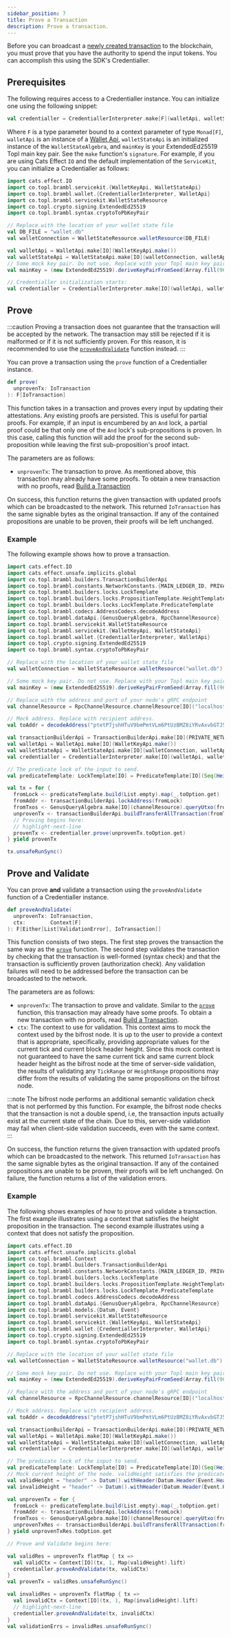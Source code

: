 ```yaml
---
sidebar_position: 7
title: Prove a Transaction
description: Prove a transaction.
---
```



Before you can broadcast a [newly created transaction](./transactions) to the blockchain, you must prove that you have the authority to
spend the input tokens. You can accomplish this using the SDK's Credentialler.

## Prerequisites

The following requires access to a Credentialler instance. You can initialize one using the following snippet:

```scala
val credentialler = CredentiallerInterpreter.make[F](walletApi, walletStateApi, mainKey)
```

Where `F` is a type parameter bound to a context parameter of type `Monad[F]`, `walletApi` is an instance of
a [Wallet Api](./wallets#prerequisites), `walletStateApi` is an initialized instance of
the <ScaladocLink path="co/topl/brambl/dataApi/WalletStateAlgebra.html"><code>WalletStateAlgebra</code></ScaladocLink>,
and `mainKey` is your ExtendedEd25519 Topl main key pair. See the `make`
function's <ScaladocLink path="co/topl/brambl/wallet/CredentiallerInterpreter$.html#make[F[_]](WalletApi[F],WalletStateAlgebra[F],KeyPair)(Monad[F]):Credentialler[F]"><code>signature</code></ScaladocLink>.
For example, if you are using Cats Effect `IO` and the default implementation of
the <ScaladocLink path="co/topl/brambl/servicekit/index.html"><code>ServiceKit</code></ScaladocLink>, you can initialize
a Credentialler as follows:

```scala
import cats.effect.IO
import co.topl.brambl.servicekit.{WalletKeyApi, WalletStateApi}
import co.topl.brambl.wallet.{CredentiallerInterpreter, WalletApi}
import co.topl.brambl.servicekit.WalletStateResource
import co.topl.crypto.signing.ExtendedEd25519
import co.topl.brambl.syntax.cryptoToPbKeyPair

// Replace with the location of your wallet state file
val DB_FILE = "wallet.db"
val walletConnection = WalletStateResource.walletResource(DB_FILE)

val walletApi = WalletApi.make[IO](WalletKeyApi.make())
val walletStateApi = WalletStateApi.make[IO](walletConnection, walletApi)
// Some mock key pair. Do not use. Replace with your Topl main key pair.
val mainKey = (new ExtendedEd25519).deriveKeyPairFromSeed(Array.fill(96)(0: Byte))

// Credentialler initialization starts:
val credentialler = CredentiallerInterpreter.make[IO](walletApi, walletStateApi, mainKey)
```

## Prove

:::caution
Proving a transaction does not guarantee that the transaction will be accepted by the network. The transaction may still be
rejected if it is malformed or if it is not sufficiently proven. For this reason, it is recommended to use
the [`proveAndValidate`](#prove-and-validate) function instead.
:::

You can prove a transaction using
the <ScaladocLink path="co/topl/brambl/wallet/Credentialler.html#prove(IoTransaction):F[IoTransaction]"><code>prove</code></ScaladocLink>
function of a Credentialler instance.

```scala
def prove(
  unprovenTx: IoTransaction
): F[IoTransaction]
```

This function takes in a transaction and proves every input by updating their attestations. Any existing proofs are persisted.
This is useful for partial proofs. For example, if an input is encumbered by an `And` lock, a partial proof could be that
only one of the `And` lock's sub-propositions is proven. In this case, calling this function will add the proof for the
second sub-proposition while leaving the first sub-proposition's proof intact.

The parameters are as follows:
- `unprovenTx`: The transaction to prove. As mentioned above, this transaction may already have some proofs. To obtain
a new transaction with no proofs, read [Build a Transaction](./transactions)

On success, this function returns the given transaction with updated proofs which can be broadcasted to the network.
This returned `IoTransaction` has the same signable bytes as the original transaction. If any of the contained propositions
are unable to be proven, their proofs will be left unchanged.

### Example

The following example shows how to prove a transaction.

```scala
import cats.effect.IO
import cats.effect.unsafe.implicits.global
import co.topl.brambl.builders.TransactionBuilderApi
import co.topl.brambl.constants.NetworkConstants.{MAIN_LEDGER_ID, PRIVATE_NETWORK_ID}
import co.topl.brambl.builders.locks.LockTemplate
import co.topl.brambl.builders.locks.PropositionTemplate.HeightTemplate
import co.topl.brambl.builders.locks.LockTemplate.PredicateTemplate
import co.topl.brambl.codecs.AddressCodecs.decodeAddress
import co.topl.brambl.dataApi.{GenusQueryAlgebra, RpcChannelResource}
import co.topl.brambl.servicekit.WalletStateResource
import co.topl.brambl.servicekit.{WalletKeyApi, WalletStateApi}
import co.topl.brambl.wallet.{CredentiallerInterpreter, WalletApi}
import co.topl.crypto.signing.ExtendedEd25519
import co.topl.brambl.syntax.cryptoToPbKeyPair

// Replace with the location of your wallet state file
val walletConnection = WalletStateResource.walletResource("wallet.db")

// Some mock key pair. Do not use. Replace with your Topl main key pair.
val mainKey = (new ExtendedEd25519).deriveKeyPairFromSeed(Array.fill(96)(0: Byte))

// Replace with the address and port of your node's gRPC endpoint
val channelResource = RpcChannelResource.channelResource[IO]("localhost", 9084, secureConnection = false)

// Mock address. Replace with recipient address.
val toAddr = decodeAddress("ptetP7jshHTuV9bmPmtVLm6PtUzBMZ8iYRvAxvbGTJ5VgiEPHqCCnZ8MLLdi").toOption.get

val transactionBuilderApi = TransactionBuilderApi.make[IO](PRIVATE_NETWORK_ID, MAIN_LEDGER_ID)
val walletApi = WalletApi.make[IO](WalletKeyApi.make())
val walletStateApi = WalletStateApi.make[IO](walletConnection, walletApi)
val credentialler = CredentiallerInterpreter.make[IO](walletApi, walletStateApi, mainKey)

// The predicate lock of the input to send.
val predicateTemplate: LockTemplate[IO] = PredicateTemplate[IO](Seq(HeightTemplate("header", 1, Long.MaxValue)), 1)

val tx = for {
  fromLock <- predicateTemplate.build(List.empty).map(_.toOption.get)
  fromAddr <- transactionBuilderApi.lockAddress(fromLock)
  fromTxos <- GenusQueryAlgebra.make[IO](channelResource).queryUtxo(fromAddr)
  unprovenTx <- transactionBuilderApi.buildTransferAllTransaction(fromTxos, fromLock.getPredicate, toAddr, toAddr, 1L)
  // Proving begins here:
  // highlight-next-line
  provenTx <- credentialler.prove(unprovenTx.toOption.get)
} yield provenTx

tx.unsafeRunSync()
```

## Prove and Validate

You can prove **and** validate a transaction using
the <ScaladocLink path="co/topl/brambl/wallet/Credentialler.html#proveAndValidate(IoTransaction,Context[F]):F[Either[List[ValidationError],IoTransaction]]"><code>proveAndValidate</code></ScaladocLink>
function of a Credentialler instance.

```scala
def proveAndValidate(
  unprovenTx: IoTransaction,
  ctx:        Context[F]
): F[Either[List[ValidationError], IoTransaction]]
```

This function consists of two steps. The first step proves the transaction the same way as the
[`prove`](#prove) function. The second step validates the transaction by checking that the transaction is well-formed (syntax check)
and that the transaction is sufficiently proven (authorization check). Any validation failures will need to be addressed
before the transaction can be broadcasted to the network.

The parameters are as follows:
- `unprovenTx`: The transaction to prove and validate. Similar to the [`prove`](#prove) function, this transaction may
already have some proofs. To obtain a new transaction with no proofs, read [Build a Transaction](./transactions).
- `ctx`: The context to use for validation. This context aims to mock the context used by the bifrost node. It is up to the
user to provide a context that is appropriate, specifically, providing appropriate values for the current tick and current block
header height. Since this mock context is not guaranteed to have the same current tick and same current block header height
as the bifrost node at the time of server-side validation, the results of validating any `TickRange` or `HeightRange` propositions
may differ from the results of validating the same propositions on the bifrost node.

:::note
The bifrost node performs an additional semantic validation check that is not performed by this function. For example, the bifrost node
checks that the transaction is not a double spend, i.e, the transaction inputs actually exist at the current state of the chain.
Due to this, server-side validation may fail when client-side validation succeeds, even with the same context.
:::

On success, the function returns the given transaction with updated proofs which can be broadcasted to the network. This returned
`IoTransaction` has the same signable bytes as the original transaction. If any of the contained propositions are unable to be proven,
their proofs will be left unchanged. On failure, the function returns a list of the validation errors.

### Example

The following shows examples of how to prove and validate a transaction. The first example illustrates using a context that
satisfies the height proposition in the transaction. The second example illustrates using a context that does not satisfy the proposition.

```scala
import cats.effect.IO
import cats.effect.unsafe.implicits.global
import co.topl.brambl.Context
import co.topl.brambl.builders.TransactionBuilderApi
import co.topl.brambl.constants.NetworkConstants.{MAIN_LEDGER_ID, PRIVATE_NETWORK_ID}
import co.topl.brambl.builders.locks.LockTemplate
import co.topl.brambl.builders.locks.PropositionTemplate.HeightTemplate
import co.topl.brambl.builders.locks.LockTemplate.PredicateTemplate
import co.topl.brambl.codecs.AddressCodecs.decodeAddress
import co.topl.brambl.dataApi.{GenusQueryAlgebra, RpcChannelResource}
import co.topl.brambl.models.{Datum, Event}
import co.topl.brambl.servicekit.WalletStateResource
import co.topl.brambl.servicekit.{WalletKeyApi, WalletStateApi}
import co.topl.brambl.wallet.{CredentiallerInterpreter, WalletApi}
import co.topl.crypto.signing.ExtendedEd25519
import co.topl.brambl.syntax.cryptoToPbKeyPair

// Replace with the location of your wallet state file
val walletConnection = WalletStateResource.walletResource("wallet.db")

// Some mock key pair. Do not use. Replace with your Topl main key pair.
val mainKey = (new ExtendedEd25519).deriveKeyPairFromSeed(Array.fill(96)(0: Byte))

// Replace with the address and port of your node's gRPC endpoint
val channelResource = RpcChannelResource.channelResource[IO]("localhost", 9084, secureConnection = false)

// Mock address. Replace with recipient address.
val toAddr = decodeAddress("ptetP7jshHTuV9bmPmtVLm6PtUzBMZ8iYRvAxvbGTJ5VgiEPHqCCnZ8MLLdi").toOption.get

val transactionBuilderApi = TransactionBuilderApi.make[IO](PRIVATE_NETWORK_ID, MAIN_LEDGER_ID)
val walletApi = WalletApi.make[IO](WalletKeyApi.make())
val walletStateApi = WalletStateApi.make[IO](walletConnection, walletApi)
val credentialler = CredentiallerInterpreter.make[IO](walletApi, walletStateApi, mainKey)

// The predicate lock of the input to send.
val predicateTemplate: LockTemplate[IO] = PredicateTemplate[IO](Seq(HeightTemplate("header", 1, Long.MaxValue)), 1)
// Mock current height of the node. validHeight satisfies the predicate, invalidHeight does not.
val validHeight = "header" -> Datum().withHeader(Datum.Header(Event.Header(50)))
val invalidHeight = "header" -> Datum().withHeader(Datum.Header(Event.Header(0)))

val unprovenTx = for {
  fromLock <- predicateTemplate.build(List.empty).map(_.toOption.get)
  fromAddr <- transactionBuilderApi.lockAddress(fromLock)
  fromTxos <- GenusQueryAlgebra.make[IO](channelResource).queryUtxo(fromAddr)
  unprovenTxRes <- transactionBuilderApi.buildTransferAllTransaction(fromTxos, fromLock.getPredicate, toAddr, toAddr, 1L)
} yield unprovenTxRes.toOption.get

// Prove and Validate begins here:

val validRes = unprovenTx flatMap { tx =>
  val validCtx = Context[IO](tx, 1, Map(validHeight).lift)
  credentialler.proveAndValidate(tx, validCtx)
}
val provenTx = validRes.unsafeRunSync()

val invalidRes = unprovenTx flatMap { tx =>
  val invalidCtx = Context[IO](tx, 1, Map(invalidHeight).lift)
  // highlight-next-line
  credentialler.proveAndValidate(tx, invalidCtx)
}
val validationErrs = invalidRes.unsafeRunSync()
```